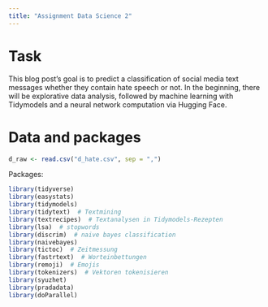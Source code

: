 ```yaml
---
title: "Assignment Data Science 2"
---
```


# Task

This blog post's goal is to predict a classification of social media text messages whether they contain hate speech or not. 
In the beginning, there will be explorative data analysis, followed by machine learning with Tidymodels and a neural network computation via Hugging Face. 


# Data and packages


```r
d_raw <- read.csv("d_hate.csv", sep = ",")
```


Packages: 

```r
library(tidyverse)
library(easystats)
library(tidymodels)
library(tidytext)  # Textmining
library(textrecipes)  # Textanalysen in Tidymodels-Rezepten
library(lsa)  # stopwords
library(discrim)  # naive bayes classification
library(naivebayes)
library(tictoc)  # Zeitmessung
library(fastrtext)  # Worteinbettungen
library(remoji)  # Emojis
library(tokenizers)  # Vektoren tokenisieren
library(syuzhet)
library(pradadata)
library(doParallel)
```

